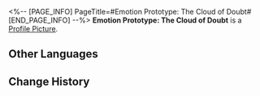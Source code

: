 <%-- [PAGE_INFO]
PageTitle=#Emotion Prototype: The Cloud of Doubt#
[END_PAGE_INFO] --%>
{{Item Infobox
|id          = 140396
|image       = Item Emotion Prototype- The Cloud of Doubt.png
|type        = Mission Item
|invCategory = Missions
|rarity      = 3
|effect      = 
|description = You sit up, a cloud of sadness forming in your mind. The words you have promised to others begin to falter. Are you really not a loser? Can you really achieve anything? Have you really chosen the right path? A fire ignites from the depths of your heart, and for one moment, you're tempted to burn everything from the past to the ground...
}}
{{Description|''"And that spark had already been ignited long ago."''}}
'''Emotion Prototype: The Cloud of Doubt''' is a [[Profile Picture]].

==Other Languages==
{{Other Languages
|en   = Emotion Prototype: The Cloud of Doubt
|zhs  = 情绪原型：疑虑的阴云
|zht  = 情緒原型：疑慮的烏雲
|ja   = 感情の原型：疑念の暗雲
|ko   = 감정 모델: 의심의 먹구름
|es   = Prototipo de emoción: Niebla de la duda
|fr   = Prototype d'émotion : Nuages du doute
|ru   = Прототип эмоций: Туман сомнения
|th   = ต้นแบบอารมณ์: เมฆครึ้มแห่งความสงสัย
|vi   = Nguyên Mẫu Cảm Xúc: Mây Đen Nghi Ngờ
|de   = Gefühls-Prototyp: Nebel des Verdachts
|id   = Prototipe Emosi: The Cloud of Doubt
|pt   = Protótipo de Emoção: A Nuvem da Dúvida
}}

==Change History==
{{Change History|2.0}}